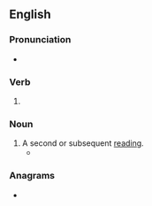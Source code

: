 ==English==

===Pronunciation===
* {{rhymes|en|iːdɪŋ|s=3}}

===Verb===
{{head|en|verb form}}

# {{present participle of|en|reread|nocat=1}}

===Noun===
{{en-noun}}

# A second or subsequent [[reading]].
#* {{quote-journal|en|date=July 7, 2007|author=Alice Sebold|title=Shelf Life|work=New York Times|url=http://www.nytimes.com/2007/07/07/opinion/07sebold.html
|passage=This past summer, in between '''rereadings''' of “The Ambassadors” and “The Age of Innocence,” Kazuo Ishiguro’s novel “The Unconsoled” stepped in.}}

===Anagrams===
* {{anagrams|en|a=adeeginrr|Readinger|grenadier}}